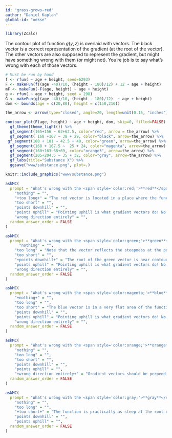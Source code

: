 ```yaml
---
id: "grass-grows-red"
author: "Daniel Kaplan"
global-id: "oekse"
---
```


```r
library(Zcalc)
```

The contour plot of function $g(y, z)$ is overlaid with vectors. The black vector is a correct representation of the gradient (at the root of the vector). The other vectors are also supposed to represent the gradient, but might have something wrong with them (or might not). You're job is to say what's wrong with each of those vectors.
 
```r
# Must be run by hand
f <- rfun( ~ age + height, seed=6293)
F <- makeFun(f((age -40)/10, (height - 180)/12) + 12 ~ age + height)
mF <- makeFun(-F(age, height) ~ age + height)
g <- rfun( ~ age + height, seed = 298)
G <- makeFun(g((age -40)/10, (height - 180)/12)  ~ age + height)
dom <- bounds(age = c(20,80), height = c(150,210))

the_arrow <- arrow(type="closed", angle=20, length=unit(0.15, "inches"))

contour_plot(F(age, height) ~ age + height, dom, skip=0, filled=FALSE) %>%
  gf_theme(theme_light()) %>%
  gf_segment(165+156 ~ 62+62.5, color="red", arrow = the_arrow) %>%
  gf_segment( 168 +167 ~ 38 + 29, color="black", arrow=the_arrow) %>%
 gf_segment(180 + 181 ~ 42.5 + 48, color="green", arrow=the_arrow) %>%
  gf_segment(168 + 167.5 ~  25 + 24, color="magenta", arrow=the_arrow) %>%
  gf_segment(160+163~68+69, color="orange3", arrow=the_arrow) %>%
  gf_segment(205+204.5 ~ 35 + 32, color="gray", arrow=the_arrow) %>%
  gf_labs(title="Substance X") %>%
  ggsave("www/substance.png", plot=.)


```


```r
knitr::include_graphics("www/substance.png")
```



```r
askMC(
  prompt = "What's wrong with the <span style='color:red;'>**red**</span> vector?",
    "nothing" = "",
    "+too long+" = "The red vector is located in a place where the function is almost level. You can tell this because the contour lines are spaced far apart. The magnitude of the gradient will be small in such an area. But here, the red vector is even longer than the black vector, even though black is in a very steep area (with closely spaced contours).",
    "too short" = "",
    "points downhill" = "",
    "points uphill" = "Pointing uphill is what gradient vectors do! No problem with this.",
    "wrong direction entirely" = "",
  random_answer_order = FALSE
)
```

```r
askMC(
  prompt = "What's wrong with the <span style='color:green;'>**green**</span> vector?",
      "nothing" = "",
    "too long" = "Note that the vector reflects the steepness at the point where the root of the vector is drawn. The root of the green vector is in an area  where the contour lines are spaced similarly to the area near the root of the black vector. So it is correct that the length of the green vector is similar to the length of the black vector.",
    "too short" = "",
    "+points downhill+" = "The root of the green vector is near contour=4, the head at contour=2. So the vector is incorrectly pointing downhill. Gradients point in the steepest direction uphill.",
    "points uphill" = "Pointing uphill is what gradient vectors do! No problem with this.",
    "wrong direction entirely" = "",
  random_answer_order = FALSE
)
```


```r
askMC(
  prompt = "What's wrong with the <span style='color:magenta;'>**blue**</span> vector?",
    "+nothing+" = "",
    "too long" = "",
    "too short" = "The blue vector is in a very flat area of the function. That is why it is so short.",
    "points downhill" = "",
    "points uphill" = "Pointing uphill is what gradient vectors do! No problem with this.",
    "wrong direction entirely" = "",
  random_answer_order = FALSE
)
```

```r
askMC(
  prompt = "What's wrong with the <span style='color:orange;'>**orange**</span> vector?",
    "nothing" = "",
    "too long" = "",
    "too short" = "",
    "points downhill" = "",
    "points uphill" = "",
    "+wrong direction entirely+" = "Gradient vectors should be perpendicular to nearby contours and should point uphill. The orange vector is neither",
  random_answer_order = FALSE
)
```

```r
askMC(
  prompt = "What's wrong with the <span style='color:gray;'>**gray**</span> vector?",
    "nothing" = "",
    "too long" = "",
    "+too short+" = "The function is practically as steep at the root of the gray vector as it is at the root of the black vector. (You can tell this from the spacing of the contour lines.) So the magnitude of the gray vector should be just about the same as the magnitude of the black vector.",
    "points downhill" = "",
    "points uphill" = "",
  random_answer_order = FALSE
)
```

